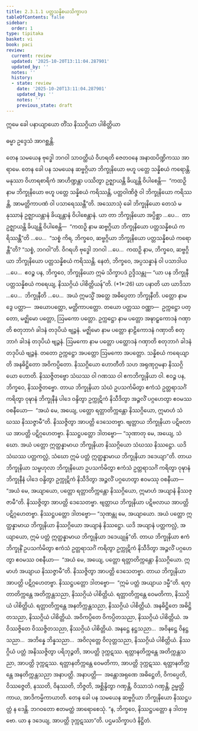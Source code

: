 ```yaml
---
title: 2.3.1.1 ပတ္တသန္နိစယသိက္ခာပဒ
tableOfContents: false
sidebar:
  order: 1
type: tipitaka
basket: vi
book: paci
review:
  current: review
  updated: '2025-10-20T13:11:04.287901'
  updated_by: ''
  notes: ''
  history:
  - state: review
    date: '2025-10-20T13:11:04.287901'
    updated_by: ''
    notes: ''
    previous_state: draft
---
```



<DynamicBreadcrumb />


<ReviewStatus review={frontmatter.review} showDetails={true} />

<HypothesisAnnotation frontmatter={frontmatter} />


<Paragraph number="2424" type="center" book="paci">
ဣမေ ခေါ ပနာယျာယော တိံသ နိဿဂ္ဂိယာ ပါစိတ္တိယာ

  
ဓမ္မာ ဥဒ္ဒေသံ အာဂစ္ဆန္တိ.


</Paragraph>

<Division number="733" book="paci" e="ch" v="2" p="318">

<Paragraph number="2425" book="paci">
တေန သမယေန ဗုဒ္ဓေါ ဘဂဝါ သာဝတ္ထိယံ ဝိဟရတိ ဇေတဝနေ အနာထပိဏ္ဍိကဿ အာရာမေ. တေန ခေါ ပန သမယေန ဆဗ္ဗဂ္ဂိယာ ဘိက္ခုနိယော ဗဟူ ပတ္တေ သန္နိစယံ ကရောန္တိ. မနုဿာ ဝိဟာရစာရိကံ အာဟိဏ္ဍန္တာ ပဿိတွာ ဥဇ္ဈာယန္တိ ခိယျန္တိ ဝိပါစေန္တိ—  “ကထဉှိ နာမ ဘိက္ခုနိယော ဗဟူ ပတ္တေ သန္နိစယံ ကရိဿန္တိ, ပတ္တဝါဏိဇ္ဇံ ဝါ ဘိက္ခုနိယော ကရိဿန္တိ, အာမတ္တိကာပဏံ ဝါ ပသာရေဿန္တီ”တိ.
</Paragraph>

<Paragraph number="2426" book="paci">
အဿောသုံ ခေါ ဘိက္ခုနိယော တေသံ မနုဿာနံ ဥဇ္ဈာယန္တာနံ ခိယျန္တာနံ ဝိပါစေန္တာနံ. ယာ တာ ဘိက္ခုနိယော အပ္ပိစ္ဆာ …ပေ…  တာ ဥဇ္ဈာယန္တိ ခိယျန္တိ ဝိပါစေန္တိ—  “ကထဉှိ နာမ ဆဗ္ဗဂ္ဂိယာ ဘိက္ခုနိယော ပတ္တသန္နိစယံ ကရိဿန္တီ”တိ …ပေ…  “သစ္စံ ကိရ, ဘိက္ခဝေ, ဆဗ္ဗဂ္ဂိယာ ဘိက္ခုနိယော ပတ္တသန္နိစယံ ကရောန္တီ”တိ? “သစ္စံ, ဘဂဝါ”တိ. ဝိဂရဟိ ဗုဒ္ဓေါ ဘဂဝါ …ပေ…  ကထဉှိ နာမ, ဘိက္ခဝေ, ဆဗ္ဗဂ္ဂိယာ ဘိက္ခုနိယော ပတ္တသန္နိစယံ ကရိဿန္တိ. နေတံ, ဘိက္ခဝေ, အပ္ပသန္နာနံ ဝါ ပသာဒါယ …ပေ…  ဧဝဉ္စ ပန, ဘိက္ခဝေ, ဘိက္ခုနိယော ဣမံ သိက္ခာပဒံ ဥဒ္ဒိသန္တု—
</Paragraph>

</Division>
<Division number="734" book="paci" e="ch" v="2" p="318">

<Paragraph number="2427" book="paci">
<Emphasis>“ယာ ပန ဘိက္ခုနီ ပတ္တသန္နိစယံ ကရေယျ</Emphasis>, <Emphasis>နိဿဂ္ဂိယံ ပါစိတ္တိယန်”</Emphasis>တိ. (*1*:<Emphasis>26</Emphasis>)
</Paragraph>

</Division>
<Division number="735" book="paci" e="ch" v="2" p="318">

<Paragraph number="2428" book="paci">
<Emphasis>ယာ ပနာ</Emphasis>တိ ယာ ယာဒိသာ …ပေ…  <Emphasis>ဘိက္ခုနီ</Emphasis>တိ …ပေ…  အယံ ဣမသ္မိံ အတ္ထေ အဓိပ္ပေတာ ဘိက္ခုနီတိ.
</Paragraph>

<Paragraph number="2429" book="paci">
<Emphasis>ပတ္တော</Emphasis> နာမ ဒွေ ပတ္တာ—  အယောပတ္တော, မတ္တိကာပတ္တော. တယော ပတ္တဿ ဝဏ္ဏာ—  ဥက္ကဋ္ဌော ပတ္တော, မဇ္ဈိမော ပတ္တော, ဩမကော ပတ္တော. <Emphasis>ဥက္ကဋ္ဌော</Emphasis> <Emphasis>နာမ</Emphasis> <Emphasis>ပတ္တော</Emphasis> အဍ္ဎာဠှကောဒနံ ဂဏှာတိ စတုဘာဂံ ခါဒနံ တဒုပိယံ ဗျဉ္ဇနံ. <Emphasis>မဇ္ဈိမော နာမ</Emphasis> <Emphasis>ပတ္တော</Emphasis> နာဠိကောဒနံ ဂဏှာတိ စတုဘာဂံ ခါဒနံ တဒုပိယံ ဗျဉ္ဇနံ. <Emphasis>ဩမကော နာမ</Emphasis> <Emphasis>ပတ္တော</Emphasis> ပတ္ထောဒနံ ဂဏှာတိ စတုဘာဂံ ခါဒနံ တဒုပိယံ ဗျဉ္ဇနံ. တတော ဥက္ကဋ္ဌော အပတ္တော ဩမကော အပတ္တော.
</Paragraph>

<Paragraph number="2430" book="paci">
<Emphasis>သန္နိစယံ ကရေယျာ</Emphasis>တိ အနဓိဋ္ဌိတော အဝိကပ္ပိတော.
</Paragraph>

<Paragraph number="2431" book="paci">
<Emphasis>နိဿဂ္ဂိယော ဟောတီ</Emphasis>တိ သဟ အရုဏုဂ္ဂမနာ နိဿဂ္ဂိယော ဟောတိ. နိဿဇ္ဇိတဗ္ဗော သံဃဿ ဝါ ဂဏဿ ဝါ ဧကဘိက္ခုနိယာ ဝါ. ဧဝဉ္စ ပန, ဘိက္ခဝေ, နိဿဇ္ဇိတဗ္ဗော. တာယ ဘိက္ခုနိယာ သံဃံ ဥပသင်္ကမိတွာ ဧကံသံ ဥတ္တရာသင်္ဂံ ကရိတွာ ဝုဍ္ဎာနံ ဘိက္ခုနီနံ ပါဒေ ဝန္ဒိတွာ ဥက္ကုဋိကံ နိသီဒိတွာ အဉ္ဇလိံ ပဂ္ဂဟေတွာ ဧဝမဿ ဝစနီယော—  “အယံ မေ, အယျေ, ပတ္တော ရတ္တာတိက္ကန္တော နိဿဂ္ဂိယော, ဣမာဟံ သံဃဿ နိဿဇ္ဇာမီ”တိ. နိဿဇ္ဇိတွာ အာပတ္တိ ဒေသေတဗ္ဗာ. ဗျတ္တာယ ဘိက္ခုနိယာ ပဋိဗလာယ အာပတ္တိ ပဋိဂ္ဂဟေတဗ္ဗာ. နိဿဋ္ဌပတ္တော ဒါတဗ္ဗော—
</Paragraph>

<Paragraph number="2432" book="paci">
“သုဏာတု မေ, အယျေ, သံဃော. အယံ ပတ္တော ဣတ္ထန္နာမာယ ဘိက္ခုနိယာ နိဿဂ္ဂိယော သံဃဿ နိဿဋ္ဌော. ယဒိ သံဃဿ ပတ္တကလ္လံ, သံဃော ဣမံ ပတ္တံ ဣတ္ထန္နာမာယ ဘိက္ခုနိယာ ဒဒေယျာ”တိ.
</Paragraph>

<Paragraph number="2433" book="paci">
တာယ ဘိက္ခုနိယာ သမ္ဗဟုလာ ဘိက္ခုနိယော ဥပသင်္ကမိတွာ ဧကံသံ ဥတ္တရာသင်္ဂံ ကရိတွာ ဝုဍ္ဎာနံ ဘိက္ခုနီနံ ပါဒေ ဝန္ဒိတွာ ဥက္ကုဋိကံ နိသီဒိတွာ အဉ္ဇလိံ ပဂ္ဂဟေတွာ ဧဝမဿု ဝစနီယာ—  “အယံ မေ, အယျာယော, ပတ္တော ရတ္တာတိက္ကန္တော နိဿဂ္ဂိယော, ဣမာဟံ အယျာနံ နိဿဇ္ဇာမီ”တိ. နိဿဇ္ဇိတွာ အာပတ္တိ ဒေသေတဗ္ဗာ. ဗျတ္တာယ ဘိက္ခုနိယာ ပဋိဗလာယ အာပတ္တိ ပဋိဂ္ဂဟေတဗ္ဗာ. နိဿဋ္ဌပတ္တော ဒါတဗ္ဗော—
</Paragraph>

<Paragraph number="2434" book="paci">
“သုဏန္တု မေ, အယျာယော. အယံ ပတ္တော ဣတ္ထန္နာမာယ ဘိက္ခုနိယာ နိဿဂ္ဂိယော အယျာနံ နိဿဋ္ဌော. ယဒိ အယျာနံ ပတ္တကလ္လံ, အယျာယော, ဣမံ ပတ္တံ ဣတ္ထန္နာမာယ ဘိက္ခုနိယာ ဒဒေယျုန်”တိ.
</Paragraph>

<Paragraph number="2435" book="paci">
တာယ ဘိက္ခုနိယာ ဧကံ ဘိက္ခုနိံ ဥပသင်္ကမိတွာ ဧကံသံ ဥတ္တရာသင်္ဂံ ကရိတွာ ဥက္ကုဋိကံ နိသီဒိတွာ အဉ္ဇလိံ ပဂ္ဂဟေတွာ ဧဝမဿ ဝစနီယာ—  “အယံ မေ, အယျေ, ပတ္တော ရတ္တာတိက္ကန္တော နိဿဂ္ဂိယော. ဣမာဟံ အယျာယ နိဿဇ္ဇာမီ”တိ. နိဿဇ္ဇိတွာ အာပတ္တိ ဒေသေတဗ္ဗာ. တာယ ဘိက္ခုနိယာ အာပတ္တိ ပဋိဂ္ဂဟေတဗ္ဗာ. နိဿဋ္ဌပတ္တော ဒါတဗ္ဗော—  “ဣမံ ပတ္တံ အယျာယ ဒမ္မီ”တိ.
</Paragraph>

</Division>
<Division number="736" book="paci" e="ch" v="2" p="319">

<Paragraph number="2436" book="paci">
ရတ္တာတိက္ကန္တေ အတိက္ကန္တသညာ, နိဿဂ္ဂိယံ ပါစိတ္တိယံ. ရတ္တာတိက္ကန္တေ ဝေမတိကာ, နိဿဂ္ဂိယံ ပါစိတ္တိယံ. ရတ္တာတိက္ကန္တေ အနတိက္ကန္တသညာ, နိဿဂ္ဂိယံ ပါစိတ္တိယံ. အနဓိဋ္ဌိတေ အဓိဋ္ဌိတသညာ, နိဿဂ္ဂိယံ ပါစိတ္တိယံ. အဝိကပ္ပိတေ ဝိကပ္ပိတသညာ, နိဿဂ္ဂိယံ ပါစိတ္တိယံ. အဝိဿဇ္ဇိတေ ဝိဿဇ္ဇိတသညာ, နိဿဂ္ဂိယံ ပါစိတ္တိယံ. အနဋ္ဌေ နဋ္ဌသညာ…  အဝိနဋ္ဌေ ဝိနဋ္ဌသညာ…  အဘိန္နေ ဘိန္နသညာ…  အဝိလုတ္တေ ဝိလုတ္တသညာ, နိဿဂ္ဂိယံ ပါစိတ္တိယံ.
</Paragraph>

<Paragraph number="2437" book="paci">
နိဿဂ္ဂိယံ ပတ္တံ အနိဿဇ္ဇိတွာ ပရိဘုဉ္ဇတိ, အာပတ္တိ ဒုက္ကဋဿ. ရတ္တာနတိက္ကန္တေ အတိက္ကန္တသညာ, အာပတ္တိ ဒုက္ကဋဿ. ရတ္တာနတိက္ကန္တေ ဝေမတိကာ, အာပတ္တိ ဒုက္ကဋဿ. ရတ္တာနတိက္ကန္တေ အနတိက္ကန္တသညာ အနာပတ္တိ.
</Paragraph>

</Division>
<Division number="737" book="paci" e="ch" v="2" p="320">

<Paragraph number="2438" book="paci">
အနာပတ္တိ—  အန္တောအရုဏေ အဓိဋ္ဌေတိ, ဝိကပ္ပေတိ, ဝိဿဇ္ဇေတိ, နဿတိ, ဝိနဿတိ, ဘိဇ္ဇတိ, အစ္ဆိန္ဒိတွာ ဂဏှန္တိ, ဝိဿာသံ ဂဏှန္တိ, ဥမ္မတ္တိကာယ, အာဒိကမ္မိကာယာတိ.
</Paragraph>

<Paragraph number="2439" book="paci">
တေန ခေါ ပန သမယေန ဆဗ္ဗဂ္ဂိယာ ဘိက္ခုနိယော နိဿဋ္ဌပတ္တံ န ဒေန္တိ. ဘဂဝတော ဧတမတ္ထံ အာရောစေသုံ. “န, ဘိက္ခဝေ, နိဿဋ္ဌပတ္တော န ဒါတဗ္ဗော. ယာ န ဒဒေယျ, အာပတ္တိ ဒုက္ကဋဿာ”တိ.

</Paragraph>
</Division>

<Paragraph number="2440" type="center" book="paci">
ပဌမသိက္ခာပဒံ နိဋ္ဌိတံ.
</Paragraph>